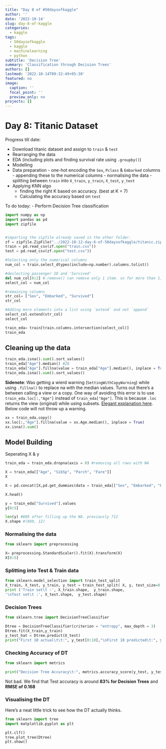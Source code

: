 ```yaml
---
title: "Day 8 of #50daysofkaggle"
author: ''
date: '2022-10-14'
slug: day-8-of-kaggle
categories:
  - kaggle
tags:
  - 50daysofkaggle
  - kaggle
  - machinelearning
  - python
subtitle: 'Decision Tree'
summary: 'Classification through Decision Trees'
authors: []
lastmod: '2022-10-14T09:32:49+05:30'
featured: no
image:
  caption: ''
  focal_point: ''
  preview_only: no
projects: []
---
```


# Day 8: Titanic Dataset


Progress till date:

-   Download titanic dataset and assign to `train` & `test`
-   Rearranging the data
-   EDA (including plots and finding survival rate using `.groupby()`)
-   Modelling
  -  Data preparation
    -  one-hot encoding the `Sex`, `Pclass` & `Embarked` columns
    -  appending these to the numerical columns
    -  normalising the data
    -  splitting between `train` into `X_train`, `y_train`, `X_test`, `y_test`
  - Applying KNN algo
    -  finding the right K based on accuracy. (best at K = 7)
    -  Calculating the accuracy based on `test`
    
To do today:
- Perform Decision Tree classification

```python
import numpy as np
import pandas as pd
import zipfile


#importing the zipfile already saved in the other folder. 
zf = zipfile.ZipFile("../2022-10-12-day-6-of-50daysofkaggle/titanic.zip")
train = pd.read_csv(zf.open("train.csv"))
test = pd.read_csv(zf.open("test.csv"))

#Selecting only the numerical columns
num_col = train.select_dtypes(include=np.number).columns.tolist()

#deslecting passenger ID and 'Survived' 
del num_col[0:2] #.remove() can remove only 1 item. so for more than 1, use for loop 
select_col = num_col

#remaining columns
str_col= ["Sex", "Embarked", "Survived"]
str_col

#Adding more elements into a list using `extend` and not `append`
select_col.extend(str_col)
select_col

train_eda= train[train.columns.intersection(select_col)]
train_eda
```
## Cleaning up the data
```python
train_eda.isna().sum().sort_values()
train_eda["Age"].median() #28
train_eda["Age"].fillna(value = train_eda["Age"].median(), inplace = True)
train_eda.isna().sum().sort_values()
```
**Sidenote**: Was getting a wierd warning (`SettingWithCopyWarning`) while using `.fillna()` to replace na with the median values. Turns out there's a between calling a view or a copy. One way of avoiding this error is to use `train_eda.loc[:,"Age"]` instead of `train_eda["Age"]`. This is because `.loc` returns the view (original) while using subsets. [Elegant explanation here](https://stackoverflow.com/a/54914752/7938068 "Stockoverflow solution"). Below code will not throw up a warning. 

```python
xx = train_eda.copy()
xx.loc[:,"Age"].fillna(value = xx.Age.median(), inplace = True)
xx.isna().sum()

```
## Model Building
Seperating X & y
```python
train_eda = train_eda.dropna(axis = 0) #removing all rows with NA

X = train_eda[["Age", "SibSp", "Parch", "Fare"]]
X

X = pd.concat([X,pd.get_dummies(data = train_eda[["Sex", "Embarked", "Pclass"]], columns = ["Sex", "Embarked", "Pclass"])], axis = 1)

X.head()

y = train_eda["Survived"].values
y[0:5]

len(y) #889 after filling up the NA. previously 712
X.shape #(889, 12)

```
### Normalising the data

```python
from sklearn import preprocessing

X= preprocessing.StandardScaler().fit(X).transform(X)
X[0:5]
```

### Splitting into Test & Train data

```python

from sklearn.model_selection import train_test_split
X_train, X_test, y_train, y_test = train_test_split( X, y, test_size=0.2, random_state=4)
print ('Train set\t :', X_train.shape,  y_train.shape,
'\nTest set\t :', X_test.shape,  y_test.shape)


```
### Decision Trees

```python
from sklearn.tree import DecisionTreeClassifier

Dtree = DecisionTreeClassifier(criterion = "entropy", max_depth = 3)
Dtree.fit(X_train,y_train)
y_test_hat = Dtree.predict(X_test)
print("First 10 actual\t\t:", y_test[0:10],"\nFirst 10 predicted\t:", y_test_hat[0:10])

```
### Checking Accuracy of DT
```python
from sklearn import metrics

print("Decision Tree Accuracy\t:", metrics.accuracy_score(y_test, y_test_hat),"\nRMSE\t\t\t:", metrics.mean_squared_error(y_test,y_test_hat),"\nNormalised RMSE\t\t:", metrics.mean_squared_error(y_test,y_test_hat)/np.std(y_test))
```
Not bad. We find that Test accuracy is around **83% for Decision Trees** and **RMSE of 0.168** 

### Visualising the DT
Here's a neat little trick to see how the DT actually thinks. 
```python
from sklearn import tree
import matplotlib.pyplot as plt

plt.clf()
tree.plot_tree(Dtree)
plt.show()
```

